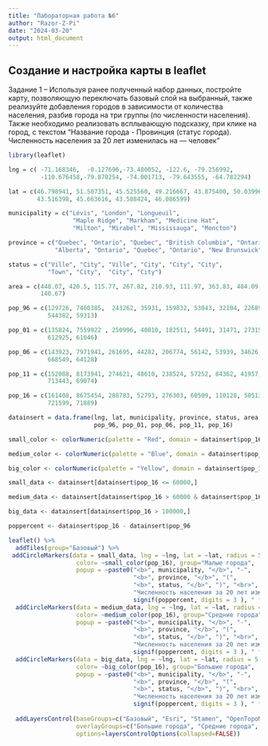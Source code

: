 ```yaml
---
title: "Лабораторная работа №6"
author: "Razor-Z-Pi"
date: "2024-03-20"
output: html_document
---
```


##  Создание и настройка карты в leaflet

Задание 1 – Используя ранее полученный набор данных, постройте карту, позволяющую переключать базовый слой на выбранный, также реализуйте добавления городов в зависимости от количества населения, разбив города на три группы (по численности населения). Также необходимо реализовать всплывающую подсказку, при клике на город, с текстом “Название города - Провинция (статус города). Численность населения за 20 лет изменилась на --- человек”

```r
library(leaflet)

lng = c( -71.168346,  -0.127696,-73.480052, -122.6, -79.256992, 
         -110.676458,-79.870254, -74.001713, -79.643555, -64.782294)

lat = c(46.798941, 51.507351, 45.525560, 49.216667, 43.875400, 50.039968,  
        43.516398, 45.663616, 43.588424, 46.086599)

municipality = c("Lévis", "London", "Longueuil", 
                  "Maple Ridge", "Markham", "Medicine Hat", 
                  "Milton", "Mirabel", "Mississauga", "Moncton")

province = c("Quebec", "Ontario", "Quebec", "British Columbia", "Ontario", 
             "Alberta", "Ontario", "Quebec", "Ontario", "New Brunswick")

status = c("Ville", "City", "Ville", "City", "City", "City", 
           "Town", "City", 	"City", "City")

area = c(448.07, 420.5, 115.77, 267.82, 210.93, 111.97, 363.83, 484.09, 292.74,
         140.67)

pop_96 = c(129726, 7460385,  243262, 35931, 159832, 53043, 32104, 22689,
           544382, 59313)

pop_01 = c(135824, 7559922 , 250996, 40810, 182511, 54491, 31471, 27315,
           612925, 61046)

pop_06 = c(143923, 7971941, 261695, 44282, 206774, 56142, 53939, 34626,
           668549, 64128)

pop_11 = c(152088, 8173941, 274621, 48610, 238524, 57252, 84362, 41957,
           713443, 69074)

pop_16 = c(161408, 8675454, 288783, 52793, 276303, 60509, 110128, 50513, 
           721599, 71889)

datainsert = data.frame(lng, lat, municipality, province, status, area,
                        pop_96, pop_01, pop_06, pop_11, pop_16)

small_color <- colorNumeric(palette = "Red", domain = datainsert$pop_16)

medium_color <- colorNumeric(palette = "Blue", domain = datainsert$pop_16)

big_color <- colorNumeric(palette = "Yellow", domain = datainsert$pop_16)

small_data <- datainsert[datainsert$pop_16 <= 60000,]

medium_data <- datainsert[datainsert$pop_16 > 60000 & datainsert$pop_16 <= 100000,]

big_data <- datainsert[datainsert$pop_16 > 100000,]

poppercent <- datainsert$pop_16 - datainsert$pop_96

leaflet() %>% 
  addTiles(group="Базовый") %>%
 addCircleMarkers(data = small_data, lng = ~lng, lat = ~lat, radius = 5,
                   color= ~small_color(pop_16), group="Малые города",
                   popup = ~paste0("<b>", municipality, "</b>", "-",
                                   "<b>", province, "</b>", "(",
                                   "<b>", status, "</b>", ")", "<br>",
                                   "Численность населения за 20 лет изменилась на ", 
                                   signif(poppercent, digits = 3 ), " тысяч человек")) %>%
  addCircleMarkers(data = medium_data, lng = ~lng, lat = ~lat, radius = 5,
                   color= ~medium_color(pop_16), group="Средние города",
                   popup = ~paste0("<b>", municipality, "</b>", "-",
                                   "<b>", province, "</b>", "(",
                                   "<b>", status, "</b>", ")", "<br>",
                                   "Численность населения за 20 лет изменилась на ", 
                                   signif(poppercent, digits = 3 ), " тысяч человек")) %>%
  addCircleMarkers(data = big_data, lng = ~lng, lat = ~lat, radius = 5,
                   color= ~big_color(pop_16), group="Большие города",
                   popup = ~paste0("<b>", municipality, "</b>", "-",
                                   "<b>", province, "</b>", "(",
                                   "<b>", status, "</b>", ")", "<br>",
                                   "Численность населения за 20 лет изменилась на ", 
                                   signif(poppercent, digits = 3 ), " тысяч человек")) %>%
  
  addLayersControl(baseGroups=c("Базовый", "Esri", "Stamen", "OpenTopoMap"),
                   overlayGroups=c("Большие города", "Средние города", "Малые города"),
                   options=layersControlOptions(collapsed=FALSE))
```
